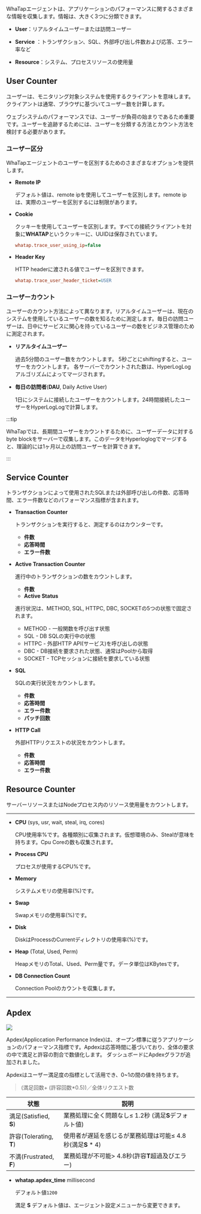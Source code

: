 WhaTapエージェントは、アプリケーションのパフォーマンスに関するさまざまな情報を収集します。情報は、大きく3つに分類できます。

-   **User**：リアルタイムユーザーまたは訪問ユーザー

-   **Service** ：トランザクション、SQL、外部呼び出し件数および応答、エラー率など

-   **Resource**：システム、プロセスリソースの使用量

## User Counter

ユーザーは、モニタリング対象システムを使用するクライアントを意味します。クライアントは通常、ブラウザに基づいてユーザー数を計算します。

ウェブシステムのパフォーマンスでは、ユーザーが負荷の始まりであるため重要です。ユーザーを追跡するためには、ユーザーを分類する方法とカウント方法を検討する必要があります。

### ユーザー区分

WhaTapエージェントのユーザーを区別するためのさまざまなオプションを提供します。

-   **Remote IP**

    デフォルト値は、remote ipを使用してユーザーを区別します。remote ipは、実際のユーザーを区別するには制限があります。

-   **Cookie**

    クッキーを使用してユーザーを区別します。すべての接続クライアントを対象に**WHATAP**というクッキーに、UUIDは保存されています。

    ```ini title='whatap.conf'
    whatap.trace_user_using_ip=false
    ```

-   **Header Key**

    HTTP headerに渡される値でユーザーを区別できます。

    ```ini title='whatap.conf'
    whatap.trace_user_header_ticket=USER
    ```

### ユーザーカウント

ユーザーのカウント方法によって異なります。リアルタイムユーザーは、現在のシステムを使用しているユーザーの数を知るために測定します。毎日の訪問ユーザーは、日中にサービスに関心を持っているユーザーの数をビジネス管理のために測定されます。

-   **リアルタイムユーザー**

    過去5分間のユーザー数をカウントします。 5秒ごとにshiftingすると、ユーザーをカウントします。 各サーバーでカウントされた数は、HyperLogLogアルゴリズムによってマージされます。

-   **毎日の訪問者**(**DAU**, Daily Active User)

    1日にシステムに接続したユーザーをカウントします。24時間接続したユーザーをHyperLogLogで計算します。

:::tip

WhaTapでは、長期間ユーザーをカウントするために、ユーザーデータに対するbyte blockをサーバーで収集します。このデータをHyperloglogでマージすると、理論的には1ヶ月以上の訪問ユーザーを計算できます。

:::

## Service Counter

トランザクションによって使用されたSQLまたは外部呼び出しの件数、応答時間、エラー件数などのパフォーマンス指標が含まれます。

-   **Transaction Counter**

    トランザクションを実行すると、測定するのはカウンターです。

    -   **件数**
    -   **応答時間**
    -   **エラー件数**

-   **Active Transaction Counter**

    進行中のトランザクションの数をカウントします。

    -   **件数**
    -   **Active Status**

    進行状況は、METHOD, SQL, HTTPC, DBC, SOCKETの5つの状態で固定されます。

    -   METHOD - 一般関数を呼び出す状態
    -   SQL - DB SQLの実行中の状態
    -   HTTPC - 外部HTTP API(サービス)を呼び出しの状態
    -   DBC - DB接続を要求された状態、通常はPoolから取得
    -   SOCKET - TCPセッションに接続を要求している状態

-   **SQL**

    SQLの実行状況をカウントします。

    -   **件数**
    -   **応答時間**
    -   **エラー件数**
    -   **パッチ回数**

-   **HTTP Call**

    外部HTTPリクエストの状況をカウントします。

    -   **件数**
    -   **応答時間**
    -   **エラー件数**

## Resource Counter

サーバーリソースまたはNodeプロセス内のリソース使用量をカウントします。

* * *

-   **CPU** (sys, usr, wait, steal, irq, cores)

    CPU使用率%です。各種類別に収集されます。仮想環境のみ、Stealが意味を持ちます。Cpu Coreの数も収集されます。

-   **Process CPU**

    プロセスが使用するCPU%です。

-   **Memory**

    システムメモリの使用率(%)です。

-   **Swap**

    Swapメモリの使用率(%)です。

-   **Disk**

    DiskはProcessのCurrentディレクトリの使用率(%)です。

-   **Heap** (Total, Used, Perm)

    HeapメモリのTotal、Used、Perm量です。データ単位はKBytesです。

-   **DB Connection Count**

    Connection Poolのカウントを収集します。

* * *

## Apdex

![](https://img.whatap.io/media/agent_php/data/tinified/apdex.png)

Apdex(Appliccation Performance Index)は、オープン標準に従うアプリケーションのパフォーマンス指標です。Apdexは応答時間に基づいており、全体の要求の中で満足と許容の割合で数値化します。 ダッシュボードにApdexグラフが追加されました。 

Apdexはユーザー満足度の指標として活用でき、0~1の間の値を持ちます。

> (満足回数+ (許容回数\*0.5))／全体リクエスト数

| 状態                    | 説明                                     |
| --------------------- | -------------------------------------- |
| 満足(Satisfied, **S**)  | 業務処理に全く問題なし≤ 1.2秒 (満足**S**デフォルト値)      |
| 許容(Tolerating, **T**) | 使用者が遅延を感じるが業務処理は可能≤ 4.8秒(満足**S** \* 4) |
| 不満(Frustrated, **F**) | 業務処理が不可能> 4.8秒(許容**T**超過及びエラー)         |

-   **whatap.apdex_time** <span class='type'>millisecond</span>

    デフォルト値`1200`

    満足 **S** デフォルト値は、エージェント設定メニューから変更できます。
